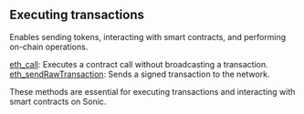

## Executing transactions

Enables sending tokens, interacting with smart contracts, and performing on-chain operations.

[eth_call](/sonic-api/executingtransactions/eth_call): Executes a contract call without broadcasting a transaction. \
[eth_sendRawTransaction](/sonic-api/executingtransactions/eth_sendRawTransaction): Sends a signed transaction to the network.

These methods are essential for executing transactions and interacting with smart contracts on Sonic.


<Space h={16} />
<GetStarted />
